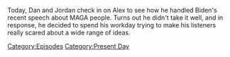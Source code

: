 {{DEFAULTSORT:
    #_EPISODE_0721:September 2, 2022
}}{{Episode
    | title           = September 2, 2022
    | caption         = Listen to this episode on [https://knowledgefight.libsyn.com/721-september-2-2022 Libsyn] [https://open.spotify.com/episode/44TVkBCfEQhNefw4FT3Uvb Spotify], Read the [[Transcript/721: September 2, 2022|Unofficial Transcript]]
    | episodeNumber   = 721
    | length          = 01:30:39
    | airDate         = September 5, 2022
    | coverageDate    = September 2, 2022
    | episodeType     = [[:Category:Present Day|Present Day]]
    | previousEpisode = [[720: August 6, 2003]]
    | nextEpisode     = [[722: Space Capitalism Is Still Capitalism]]
}}

{{Stub}}

Today, Dan and Jordan check in on Alex to see how he handled Biden's recent speech about MAGA people.  Turns out he didn't take it well, and in response, he decided to spend his workday trying to make his listeners really scared about a wide range of ideas.

[[Category:Episodes]]
[[Category:Present Day]]
